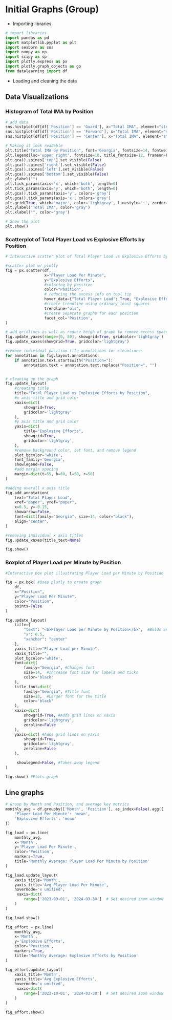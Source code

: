 # Initial Graphs (Group) 

* Importing libraries
```python
# import libraries
import pandas as pd
import matplotlib.pyplot as plt
import seaborn as sns
import numpy as np
import scipy as sp
import plotly.express as px
import plotly.graph_objects as go
from datalearning import df
```

* Loading and cleaning the data

## Data Visualizations

### Histogram of Total IMA by Position
```python


# add data
sns.histplot(df[df['Position'] == 'Guard'], x="Total IMA", element="step", common_norm=False, kde=True, bins=25, zorder=2, color='#EF553B', label='Guard')
sns.histplot(df[df['Position'] == 'Forward'], x="Total IMA", element="step", common_norm=False, kde=True, bins=25, zorder=2, color='#636EFA', label='Forward')
sns.histplot(df[df['Position'] == 'Center'], x="Total IMA", element="step", common_norm=False, kde=True, bins=25, zorder=2, color='#00CC96', label='Center')

# Making it look readable
plt.title("Total IMA by Position", font='Georgia', fontsize=14, fontweight='bold')
plt.legend(loc='upper right', fontsize=10, title_fontsize=12, frameon=False)
plt.gca().spines['top'].set_visible(False)
plt.gca().spines['right'].set_visible(False)
plt.gca().spines['left'].set_visible(False)
plt.gca().spines['bottom'].set_visible(False)
plt.ylabel("")
plt.tick_params(axis='x', which='both', length=0)
plt.tick_params(axis='y', which='both', length=0)
plt.gca().tick_params(axis='y', colors='gray')
plt.gca().tick_params(axis='x', colors='gray')
plt.grid(True, which='major', color='lightgray', linestyle=':', zorder=0)
plt.ylabel("Total IMA", color='gray')
plt.xlabel("", color='gray')

# Show the plot
plt.show()

```

### Scatterplot of Total Player Load vs Explosive Efforts by Position

```python
# Interactive scatter plot of Total Player Load vs Explosive Efforts by Position

#scatter plot w/ plotly
fig = px.scatter(df, 
                 x="Player Load Per Minute", 
                 y="Explosive Efforts", 
                 #coloring by position
                 color="Position", 
                 # reducing the excess info on tool tip
                 hover_data={"Total Player Load": True, "Explosive Efforts": True, "Position": False}, 
                 #create trendline using ordinary least squares
                 trendline="ols",
                 #create separate graphs for each position
                 facet_col='Position',
)

# add gridlines as well as reduce heigh of graph to remove excess space
fig.update_yaxes(range=[0, 80], showgrid=True, gridcolor='lightgray') 
fig.update_xaxes(showgrid=True, gridcolor='lightgray')  

#remove individual position tile annotations for cleanliness
for annotation in fig.layout.annotations:
    if annotation.text.startswith("Position="):
        annotation.text = annotation.text.replace("Position=", "")


# cleaning up the graph
fig.update_layout(
    #creating title
    title="Total Player Load vs Explosive Efforts by Position",
    #x axis title and grid color
    xaxis=dict(
        showgrid=True,
        gridcolor='lightgray'
    ),
    #y axis title and grid color
    yaxis=dict(
        title="Explosive Efforts",
        showgrid=True,
        gridcolor='lightgray',
    ),
    #remove background color, set font, and remove legend
    plot_bgcolor='white',
    font_family='Georgia',
    showlegend=False,
    #add margin spacing
    margin=dict(t=55, b=60, l=50, r=50)
)

#adding overall x axis title
fig.add_annotation(
    text="Total Player Load",
    xref="paper", yref="paper",
    x=0.5, y=-0.15,
    showarrow=False,
    font=dict(family="Georgia", size=14, color="black"),
    align="center",
)

#removing individual x axis titles
fig.update_xaxes(title_text=None)

fig.show()

```

### Boxplot of Player Load per Minute by Position
```python
#Interactive box plot illustrating Player Load per Minute by Position

fig = px.box( #Uses plotly to create graph
    df,
    x="Position",
    y="Player Load Per Minute",
    color="Position",
    points=False
)

fig.update_layout(
    title={
        "text": "<b>Player Load per Minute by Position</b>",  #Bolds and centers title
        "x": 0.5,
        "xanchor": "center"
    },
    yaxis_title="Player Load per Minute",
    xaxis_title="",
    plot_bgcolor='white',
    font=dict(
        family="Georgia", #Changes font
        size=14,  #Increase font size for labels and ticks
        color='black'
    ),
    title_font=dict(
        family="Georgia", #Title font
        size=18,  #Larger font for the title
        color='black'
    ),
    xaxis=dict(
        showgrid=True, #Adds grid lines on xaxis
        gridcolor='lightgray',
        zeroline=False
    ),
    yaxis=dict( #Adds grid lines on yaxis
        showgrid=True,
        gridcolor='lightgray',
        zeroline=False
    ),

     showlegend=False, #Takes away legend
)

fig.show() #Plots graph
```


## Line graphs
```python
# Group by Month and Position, and average key metrics
monthly_avg = df.groupby(['Month', 'Position'], as_index=False).agg({
    'Player Load Per Minute': 'mean',
    'Explosive Efforts': 'mean'
})

fig_load = px.line(
    monthly_avg,
    x='Month',
    y='Player Load Per Minute',
    color='Position',
    markers=True,
    title='Monthly Average: Player Load Per Minute by Position'
)

fig_load.update_layout(
    xaxis_title='Month',
    yaxis_title='Avg Player Load Per Minute',
    hovermode='x unified',
     xaxis=dict(
        range=['2023-09-01', '2024-03-30']  # Set desired zoom window
    )
)

fig_load.show()

```
```python
fig_effort = px.line(
    monthly_avg,
    x='Month',
    y='Explosive Efforts',
    color='Position',
    markers=True,
    title='Monthly Average: Explosive Efforts by Position'
)

fig_effort.update_layout(
    xaxis_title='Month',
    yaxis_title='Avg Explosive Efforts',
    hovermode='x unified',
     xaxis=dict(
        range=['2023-10-01', '2024-03-30']  # Set desired zoom window
    )
)

fig_effort.show()

```